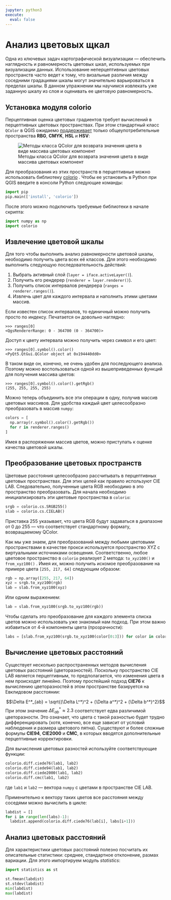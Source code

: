 ```yaml
---
jupyter: python3
execute:
  eval: false
---
```


# Анализ цветовых щкал

Одна из ключевых задач картографической визуализации --- обеспечить наглядность и равномерность цветовых шкал, используемых при визуализации данных. Использование неперцептивных цветовых пространств часто ведет к тому, что визальные различия между соседними градациями шкалы могут значительно варьироваться в пределах шкалы. В данном упражнении мы научимся извлекать уже заданную шкалу из слоя и оценивать ее цветовую равномерность.

## Установка модуля colorio

Перцептивная оценка цветовых градиентов требует вычислений в перцептивных цветовых пространствах. При этом стандартный класс `QColor` в QGIS ожидаемо [поддерживает](https://doc.qt.io/qtforpython-5/PySide2/QtGui/QColor.html) только общеупотребительные пространства **RBG**, **CMYK**, **HSL** и **HSV**:

![Методы класса QColor для возврата значения цвета в виде массива цветовых компонент](images/paste-83DE56B6.png)

Для преобразования из этих пространств в перцептивные можно использовать библиотеку [colorio](https://github.com/nschloe/colorio) . Чтобы ее установить в Python при QGIS введите в консоли Python следующие команды:

```python
import pip
pip.main(['install', 'colorio'])
```

После этого можно подключить требуемые библиотеки в начале скрипта:

```python
import numpy as np
import colorio
```

## Извлечение цветовой шкалы

Для того чтобы выполнить анализ равномерности цветовой шкалы, необходимо получить цвета всех её классов. Для этого необходимо выполнить следующую последовательность действий:

1.  Выбрать активный слой (`layer = iface.activeLayer()`).
2.  Получить его рендерер (`renderer = layer.renderer()`).
3.  Получить список интервалов рендерера (`ranges = renderer.ranges()`).
4.  Извлечь цвет для каждого интервала и наполнить этими цветами массив.

Если известен список интервалов, то единичный можно получить просто по индексу. Печатается он довольно наглядно:

```
>>> ranges[0]
<QgsRendererRange: 0 - 364700 (0 - 364700)>
```

Доступ к цвету интервала можно получить через символ и его цвет:

```
>>> ranges[0].symbol().color()
<PyQt5.QtGui.QColor object at 0x194440dd0>
```

В таком виде он, конечно, не очень удобен для последующего анализа. Поэтому можно воспользоваться одной из вышеприведенных функций для получения массива цветов:

```
>>> ranges[0].symbol().color().getRgb()
(255, 255, 255, 255)
```

Можно теперь объединить все эти операции в одну, получив массив цветовых массивов. Для удобства каждый цвет целесообразно преобразовать в массив `numpy`:

```python
colors = [
  np.array(r.symbol().color().getRgb())
  for r in renderer.ranges()
]
```

Имея в распоряжении массив цветов, можно приступать к оценке качества цветовой шкалы.

## Преобразование цветовых пространств

Цветовые расстояния целесообразно рассчитывать в перцептивных цветовых пространствах. Для этих целей как правило используют CIE LAB. Следовательно, полученные цвета RGB необходимо в это пространство преобразовать. Для начала необходимо инициализировать эти цветовые пространства в `colorio`:

```python
srgb = colorio.cs.SRGB255()
slab = colorio.cs.CIELAB()
```

Приставка 255 указывает, что цвета RGB будут задаваться в диапазоне от 0 до 255 --- что соответствует стандартному формату, возвращаемому QColor.

Как мы уже знаем, для преобразований между любыми цветовыми пространствами в качестве прокси используется пространство XYZ с виртуальными источниками освещения. Соответственно, любое цветовое пространство в `colorio` реализует 2 метода: `to_xyz100()` и `from_xyz100()` . Имея их, можно получить искомое преобразование на примере цвета `[255, 217, 64]` следующим образом:

```python
rgb = np.array([255, 217, 64])
xyz = srgb.to_xyz100(rgb)
lab = slab.from_xyz100(xyz)
```

Или одним выражением:

```python
lab = slab.from_xyz100(srgb.to_xyz100(rgb))
```

Чтобы сделать это преобразование для каждого элемента списка цветов можно использовать уже знакомый нам подход. При этом важно избавиться от 4-й компоненты цвета (прозрачности):

```python
labs = [slab.from_xyz100(srgb.to_xyz100(color[0:3])) for color in colors]
```

## Вычисление цветовых расстояний

Существует несколько распространенных методов вычисления цветовых расстояний (цветоразностей). Поскольку пространство CIE LAB является перцептивным, то предполагается, что изменения цвета в нем происходят линейно. Поэтому простейший подход __CIE76__ к вычислению цветоразностей в этом пространстве базируется на Евклидовом расстоянии:

$$\Delta E^*_{ab} = \sqrt{(\Delta L^*)^2 + (\Delta a^*)^2 + (\Delta b^*)^2}$$
При этом значение $\Delta E^*_{ab} \approx 2.3$ соответствует едва различимой цветоразности. Это означает, что цвета с такой разностью будет трудно дифференцировать (хотя, конечно, все еще зависит от условий наблюдения и размера цветового пятна). Существуют и более сложные формулы __CIE94__, __CIE2000__ и __CMC__, в которых вводятся дополнительные перцептивные корректировки. 

Для вычисления цветовых разностей используйте соответствующие функции:
```python
colorio.diff.ciede76(lab1, lab2)
colorio.diff.ciede94(lab1, lab2)
colorio.diff.ciede2000(lab1, lab2)
colorio.diff.cmc(lab1, lab2)
```

где `lab1` и `lab2` — вектора `numpy` с цветами в пространстве CIE LAB.

Применительно к вектору таких цветов все расстояния между соседями можно вычислить в цикле:
```python
labdist = []
for i in range(len(labs)-1):
  labdist.append(colorio.diff.ciede76(lab[i], labs[i+1]))
```

## Анализ цветовых расстояний

Для характеристики цветовых расстояний полезно посчитать их описательные статистики: среднее, стандартное отклонение, размах вариации. Для этого импортируем модуль _statistics_:
```python
import statistics as st

st.fmean(labdist)
st.stdev(labdist)
min(labdist)
max(labdist)
```